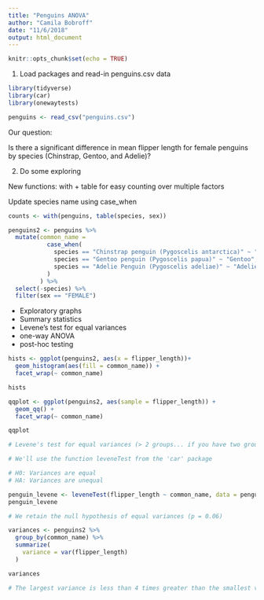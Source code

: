 ```yaml
---
title: "Penguins ANOVA"
author: "Camila Bobroff"
date: "11/6/2018"
output: html_document
---
```


```r
knitr::opts_chunk$set(echo = TRUE)
```

1. Load packages and read-in penguins.csv data

```r
library(tidyverse)
library(car)
library(onewaytests)

penguins <- read_csv("penguins.csv")

```

Our question:

Is there a significant difference in mean flipper length for female penguins by species (Chinstrap, Gentoo, and Adelie)?

2. Do some exploring 

New functions: with + table for easy counting over multiple factors

Update species name using case_when

```r

counts <- with(penguins, table(species, sex))

penguins2 <- penguins %>% 
  mutate(common_name = 
           case_when(
             species == "Chinstrap penguin (Pygoscelis antarctica)" ~ "Chinstrap",
             species == "Gentoo penguin (Pygoscelis papua)" ~ "Gentoo",
             species == "Adelie Penguin (Pygoscelis adeliae)" ~ "Adelie"
           )
         ) %>% 
  select(-species) %>% 
  filter(sex == "FEMALE")

```

- Exploratory graphs
- Summary statistics
- Levene's test for equal variances
- one-way ANOVA
- post-hoc testing

```r

hists <- ggplot(penguins2, aes(x = flipper_length))+
  geom_histogram(aes(fill = common_name)) + 
  facet_wrap(~ common_name)

hists

qqplot <- ggplot(penguins2, aes(sample = flipper_length)) +
  geom_qq() +
  facet_wrap(~ common_name)

qqplot

# Levene's test for equal variances (> 2 groups... if you have two groups, use the F-test for equal variances)

# We'll use the function leveneTest from the 'car' package

# H0: Variances are equal
# HA: Variances are unequal

penguin_levene <- leveneTest(flipper_length ~ common_name, data = penguins2)
penguin_levene

# We retain the null hypothesis of equal variances (p = 0.06)

variances <- penguins2 %>% 
  group_by(common_name) %>% 
  summarize(
    variance = var(flipper_length)
  )

variances

# The largest variance is less than 4 times greater than the smallest variances, so we can use an ANOVA to compare means

```


